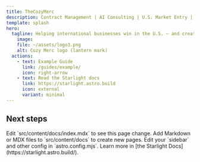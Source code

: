 ```yaml
---
title: TheCozyMerc
description: Contract Management | AI Consulting | U.S. Market Entry | Marketing Funnels
template: splash
hero:
  tagline: Helping international businesses win in the U.S. — and creating global pathways for American startups and investors to expand abroad with GTM strategy, contract expertise, AI solutions, and high-converting marketing funnels.
    image:
    file: ~/assets/logo3.png
    alt: Cozy Merc logo (lantern mark)
  actions:
    - text: Example Guide
      link: /guides/example/
      icon: right-arrow
    - text: Read the Starlight docs
      link: https://starlight.astro.build
      icon: external
      variant: minimal
---
```



## Next steps

<CardGrid stagger>
	<Card title="Update content" icon="pencil">
		Edit `src/content/docs/index.mdx` to see this page change.
	</Card>
	<Card title="Add new content" icon="add-document">
		Add Markdown or MDX files to `src/content/docs` to create new pages.
	</Card>
	<Card title="Configure your site" icon="setting">
		Edit your `sidebar` and other config in `astro.config.mjs`.
	</Card>
	<Card title="Read the docs" icon="open-book">
		Learn more in [the Starlight Docs](https://starlight.astro.build/).
	</Card>
</CardGrid>
